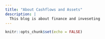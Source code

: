 ```yaml
---
title: "About Cashflows and Assets"
description: |
  This blog is about finance and inveseting
---
```


```r
knitr::opts_chunk$set(echo = FALSE)
```
